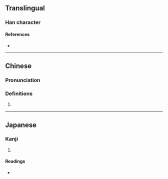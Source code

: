 {{character info}}
==Translingual==

===Han character===
{{Han char|rn=86|rad=火|as=15|sn=19|four=|canj=FVVV|ids=⿰火巤}}

====References====
* {{Han ref|kx=0686.200|dkj=19544|dj=1099.070|hdz=32246.120|uh=7209|ud=29193}}

----

==Chinese==
{{zh-forms}}

===Pronunciation===
{{zh-pron
|m=là
|c=laap6
|mc=
|oc=
|ma=
|cat=
}}

===Definitions===
{{zh-hanzi}}

# {{rfdef|1=zh}}

----

==Japanese==

===Kanji===
{{ja-kanji|grade=|rs=火15}}

# {{rfdef|ja|sort=火15}}

====Readings====
* {{ja-readings|on=[[ろう]] (rō), [[りょう]] (ryō)|kun=}}